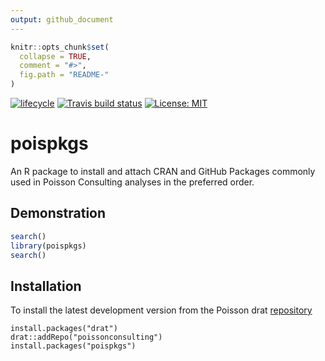 ```yaml
---
output: github_document
---
```


<!-- README.md is generated from README.Rmd. Please edit that file -->

```r
knitr::opts_chunk$set(
  collapse = TRUE,
  comment = "#>",
  fig.path = "README-"
)
```

[![lifecycle](https://img.shields.io/badge/lifecycle-maturing-blue.svg)](https://www.tidyverse.org/lifecycle/#maturing)
[![Travis build status](https://travis-ci.org/poissonconsulting/poispkgs.svg?branch=master)](https://travis-ci.org/poissonconsulting/poispkgs)
[![License: MIT](https://img.shields.io/badge/License-MIT-green.svg)](https://opensource.org/licenses/MIT)

# poispkgs

An R package to install and attach CRAN and GitHub Packages commonly used in Poisson Consulting analyses in the preferred order.

## Demonstration
```r
search()
library(poispkgs)
search()
```

## Installation

To install the latest development version from the Poisson drat [repository](https://github.com/poissonconsulting/drat)
```
install.packages("drat")
drat::addRepo("poissonconsulting")
install.packages("poispkgs")
```

